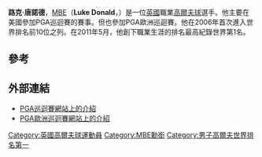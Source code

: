 {{Infobox golfer
| name              = Luke Donald MBE
| image             = Luke Donald 2.jpg
| imagesize         = 270px
| caption           = Donald in April 2011 at [[The_Heritage_(PGA_Tour)|The Heritage]]
| fullname          = Luke Campbell Donald
| nickname          = 
| birth_date        = {{birth date and age|1977|12|7|df=y}}
| birth_place       = [[英格蘭|英格蘭]][[哈特福郡|哈特福郡]][[赫默爾亨普斯特德|赫默爾亨普斯特德]]
| height            = {{Height|ft=5|in=9}}
| weight            = {{convert|160|lb|kg st|abbr=on}}
| nationality       = {{ENG}}
| residence         = [[美國|美國]][[伊利诺伊州|伊利诺伊州]]{{link-en|諾斯菲爾德|Northfield, Illinois}};<ref name="web.archive.org">{{cite web|url=http://www.northwestern.edu/magazine/fall2013/feature/top-cats-sidebar/luke-donald-golf.html |title=Luke Donald: Golf: Northwestern Magazine - Northwestern University |date=20 February 2016 |publisher= |deadurl=bot: unknown |archiveurl=https://web.archive.org/web/20160220061245/http://www.northwestern.edu/magazine/fall2013/feature/top-cats-sidebar/luke-donald-golf.html |archivedate=20 February 2016 |df= }}</ref><br>美國伊利诺伊州[[埃文斯顿_(伊利诺伊州)|埃文斯顿]];<ref>{{cite web|url=http://articles.chicagotribune.com/2005-01-11/news/0501120010_1_condo-hardwood-floors-golfer-donald |title=Golfer Donald buys Evanston condo - tribunedigital-chicagotribune |date=20 February 2016 |publisher= |deadurl=bot: unknown |archiveurl=https://web.archive.org/web/20160220061613/http://articles.chicagotribune.com/2005-01-11/news/0501120010_1_condo-hardwood-floors-golfer-donald |archivedate=20 February 2016 |df= }}</ref><ref name="ReferenceA">{{cite web|url=https://chicagogolfguy.com/2012/02/23/a-look-at-luke-donald-at-home-in-chicago/ |title=A look at Luke Donald at home in Chicago: - Chicago Golf Guy |date=20 February 2016 |publisher= |deadurl=bot: unknown |archiveurl=https://web.archive.org/web/20160220061722/https://chicagogolfguy.com/2012/02/23/a-look-at-luke-donald-at-home-in-chicago/ |archivedate=20 February 2016 |df= }}</ref><br>英國[[白金漢郡|白金漢郡]][[高威科姆|高威科姆]];{{citation needed|date=February 2016}}<br>美国[[佛罗里达州|佛罗里达州]][[朱庇特_(佛罗里达州)|朱庇特]]<ref name="web.archive.org"/> 
| spouse            = Diane Antonopoulos<br>(m. 2007) 
| children          = Elle, Sophia, Georgina
| college           = [[Northwestern_University|Northwestern University]]<ref name="web.archive.org"/>
| yearpro           = 2001
| retired           = <!-- Year retired -->
| tour              = [[PGA_Tour|PGA Tour]] (joined 2001)<br>[[European_Tour|European Tour]] (joined 2003)
| extour            = <!-- Former tours which a member of -->
| prowins           = 17
| pgawins           = 5
| eurowins          = 7
| japwins           = 2
| asiawins          = <!-- Number of Asian Tour wins -->
| sunwins           = <!-- Number of Sunshine Tour wins -->
| auswins           = <!-- Number of PGA Tour of Australasia wins -->
| nwidewins         = <!-- Number of Nationwide Tour wins -->
| chalwins          = <!-- Number of Challenge Tour wins -->
| champwins         = <!-- Number of Champions Tour wins -->
| seneurowins       = <!-- Number of European Seniors Tour wins -->
| otherwins         = 4
| majorwins         = <!-- Number of Major Championship wins -->
| masters           = T3: [[2005_Masters_Tournament|2005]]
| usopen            = T8: [[2013_U.S._Open_(golf)|2013]]
| open              = T5: [[2009_Open_Championship|2009]], [[2012_Open_Championship|2012]]
| pga               = T3: [[2006_PGA_Championship|2006]]
| wghofid           = <!-- World Golf Hall of Fame member ID -->
| wghofyear         = <!-- World Golf Hall of Fame year inducted -->
| award1            = [[Haskins_Award|Fred Haskins Award]]
| year1             = 1999
| award2            = [[PGA_Tour#Money_winners_and_most_wins_leaders|PGA Tour<br>leading money winner]]
| year2             = [[2011_PGA_Tour|2011]]
| award3            = [[Vardon_Trophy|Vardon Trophy]]
| year3             = 2011
| award4            = [[Vardon_Trophy|Byron Nelson Award]]
| year4             = 2011
| award5            = [[PGA_Player_of_the_Year|PGA Player of the Year]]
| year5             = 2011
| award6            = [[PGA_Tour_Player_of_the_Year|PGA Tour<br>Player of the Year]]
| year6             = [[2011_PGA_Tour|2011]]
| award7            = [[European_Tour_Race_to_Dubai|European Tour<br>Race to Dubai winner]]
| year7             = [[2011_European_Tour|2011]]
| award8            = [[European_Tour_Golfer_of_the_Year|European Tour<br>Golfer of the Year]]
| year8             = 2011
| award9            = [[Order_of_the_British_Empire|Member of the Order<br>of the British Empire]]
| year9             = 2012
| awardssection     = <!-- location of awards page or section -->
}}
'''路克·唐諾德'''，[[MBE|MBE]]（'''Luke Donald'''，{{bd|1977年|12月7日|catidx=Donald, Luke}}）是一位[[英國|英國]]職業[[高爾夫球|高爾夫球]]選手。他主要在美國參加PGA巡迴賽的賽事。但也參加PGA歐洲巡迴賽。他在2006年首次進入世界排名前10位之列。在2011年5月，他創下職業生涯的排名最高紀錄世界第1名。

==參考==
{{reflist}}

== 外部連結 ==
* [https://web.archive.org/web/20081002061319/http://www.pgatour.com/players/02/39/83/ PGA巡迴賽網站上的介紹]
* [https://web.archive.org/web/20080501223653/http://www.europeantour.com/publish.sps?pageid=127&pagegid=%7BAB0336D2%2DD3C9%2D469B%2DBCB6%2DBFD443B52A34%7D&playerId=30357 PGA歐洲巡迴賽網站上的介紹]

{{DEFAULTSORT:Donald, Luke}}

[[Category:英國高爾夫球運動員|Category:英國高爾夫球運動員]]
[[Category:MBE勳銜|Category:MBE勳銜]]
[[Category:男子高爾夫世界排名第一|Category:男子高爾夫世界排名第一]]